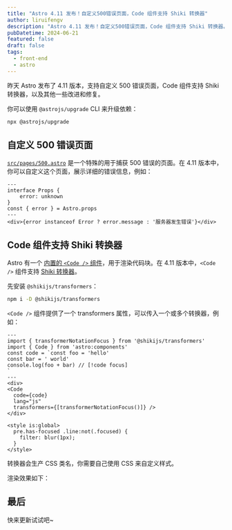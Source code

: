```yaml
---
title: "Astro 4.11 发布！自定义500错误页面，Code 组件支持 Shiki 转换器"
author: liruifengv
description: "Astro 4.11 发布！自定义500错误页面，Code 组件支持 Shiki 转换器。"
pubDatetime: 2024-06-21
featured: false
draft: false
tags:
  - front-end
  - astro
---
```


昨天 Astro 发布了 4.11 版本，支持自定义 500 错误页面，Code 组件支持 Shiki 转换器，以及其他一些改进和修复。

你可以使用 `@astrojs/upgrade` CLI 来升级依赖：

```bash
npx @astrojs/upgrade
```

## 自定义 500 错误页面

[`src/pages/500.astro`](https://docs.astro.build/zh-cn/basics/astro-pages/#自定义-500-错误页面) 是一个特殊的用于捕获 500 错误的页面。在 4.11 版本中，你可以自定义这个页面，展示详细的错误信息，例如：

```astro title="src/pages/500.astro"
---
interface Props {
    error: unknown
}
const { error } = Astro.props
---
<div>{error instanceof Error ? error.message : '服务器发生错误'}</div>
```

## Code 组件支持 Shiki 转换器

Astro 有一个 [内置的 `<Code />` 组件](https://docs.astro.build/zh-cn/reference/api-reference/#code-)，用于渲染代码块。在 4.11 版本中，`<Code />` 组件支持 [Shiki 转换器](https://shiki.tmrs.site/packages/transformers#shikijs-transformers)。

先安装 `@shikijs/transformers`：

```bash
npm i -D @shikijs/transformers
```

`<Code />` 组件提供了一个 transformers 属性，可以传入一个或多个转换器，例如：

```astro
---
import { transformerNotationFocus } from '@shikijs/transformers'
import { Code } from 'astro:components'
const code = `const foo = 'hello'
const bar = ' world'
console.log(foo + bar) // [!code focus]
`
---
<div>
<Code
  code={code}
  lang="js"
  transformers={[transformerNotationFocus()]} />
</div>

<style is:global>
  pre.has-focused .line:not(.focused) {
    filter: blur(1px);
  }
</style>

```
转换器会生产 CSS 类名，你需要自己使用 CSS 来自定义样式。

渲染效果如下：


<Astro4110Demo />

## 最后

快来更新试试吧~